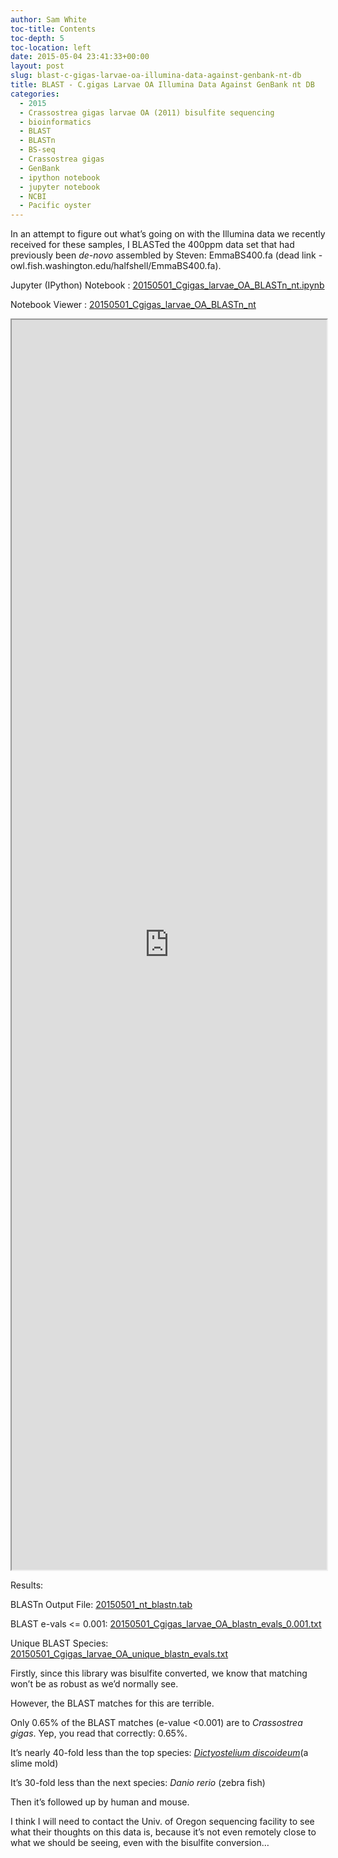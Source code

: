 ```yaml
---
author: Sam White
toc-title: Contents
toc-depth: 5
toc-location: left
date: 2015-05-04 23:41:33+00:00
layout: post
slug: blast-c-gigas-larvae-oa-illumina-data-against-genbank-nt-db
title: BLAST - C.gigas Larvae OA Illumina Data Against GenBank nt DB
categories:
  - 2015
  - Crassostrea gigas larvae OA (2011) bisulfite sequencing
  - bioinformatics
  - BLAST
  - BLASTn
  - BS-seq
  - Crassostrea gigas
  - GenBank
  - ipython notebook
  - jupyter notebook
  - NCBI
  - Pacific oyster
---
```


In an attempt to figure out what's going on with the Illumina data we recently received for these samples, I BLASTed the 400ppm data set that had previously been _de-novo_ assembled by Steven: EmmaBS400.fa (dead link - owl.fish.washington.edu/halfshell/EmmaBS400.fa).

Jupyter (IPython) Notebook : [20150501_Cgigas_larvae_OA_BLASTn_nt.ipynb](https://eagle.fish.washington.edu/Arabidopsis/iPythonNotebooks/20150501_Cgigas_larvae_OA_BLASTn_nt.ipynb)

Notebook Viewer : [20150501_Cgigas_larvae_OA_BLASTn_nt](https://nbviewer.ipython.org/url/eagle.fish.washington.edu/Arabidopsis/iPythonNotebooks/20150501_Cgigas_larvae_OA_BLASTn_nt.ipynb)

<iframe src="https://nbviewer.ipython.org/url/eagle.fish.washington.edu/Arabidopsis/iPythonNotebooks/20150501_Cgigas_larvae_OA_BLASTn_nt.ipynb" width="100%" height="2000" scrolling="yes"></iframe>

Results:

BLASTn Output File: [20150501_nt_blastn.tab](https://eagle.fish.washington.edu/Arabidopsis/20150501_nt_blastn.tab)

BLAST e-vals <= 0.001: [20150501_Cgigas_larvae_OA_blastn_evals_0.001.txt](https://eagle.fish.washington.edu/Arabidopsis/20150501_Cgigas_larvae_OA_blastn_evals_0.001.txt)

Unique BLAST Species: [20150501_Cgigas_larvae_OA_unique_blastn_evals.txt](https://eagle.fish.washington.edu/Arabidopsis/20150501_Cgigas_larvae_OA_unique_blastn_evals.txt)



Firstly, since this library was bisulfite converted, we know that matching won't be as robust as we'd normally see.

However, the BLAST matches for this are terrible.

Only 0.65% of the BLAST matches (e-value <0.001) are to _Crassostrea gigas_. Yep, you read that correctly: 0.65%.

It's nearly 40-fold less than the top species: [_Dictyostelium discoideum_](https://en.wikipedia.org/wiki/Dictyostelium_discoideum)(a slime mold)

It's 30-fold less than the next species: _Danio rerio_ (zebra fish)

Then it's followed up by human and mouse.

I think I will need to contact the Univ. of Oregon sequencing facility to see what their thoughts on this data is, because it's not even remotely close to what we should be seeing, even with the bisulfite conversion...
